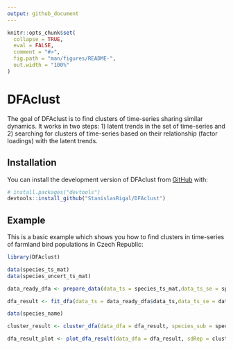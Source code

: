 ```yaml
---
output: github_document
---
```


<!-- README.md is generated from README.Rmd. Please edit that file -->

```r
knitr::opts_chunk$set(
  collapse = TRUE,
  eval = FALSE,
  comment = "#>",
  fig.path = "man/figures/README-",
  out.width = "100%"
)
```

# DFAclust

<!-- badges: start -->
<!-- badges: end -->

The goal of DFAclust is to find clusters of time-series sharing similar dynamics. It works in two steps: 1) latent trends in the set of time-series and 2) searching for clusters of time-series based on their relationship (factor loadings) with the latent trends.

## Installation

You can install the development version of DFAclust from [GitHub](https://github.com/) with:

``` r
# install.packages("devtools")
devtools::install_github("StanislasRigal/DFAclust")
```

## Example

This is a basic example which shows you how to find clusters in time-series of farmland bird populations in Czech Republic:

```r
library(DFAclust)

data(species_ts_mat)
data(species_uncert_ts_mat)

data_ready_dfa <- prepare_data(data_ts = species_ts_mat,data_ts_se = species_uncert_ts_mat, se_log = TRUE, perc_replace = 0.01)

dfa_result <- fit_dfa(data_ts = data_ready_dfa$data_ts,data_ts_se = data_ready_dfa$data_ts_se, min_year = data_ready_dfa$min_year, max_year = data_ready_dfa$max_year, species_name_ordre = data_ready_dfa$species_name_ordre, species_sub = species_name, nfac = 0, mintrend = 1, maxtrend = 5, AIC = TRUE, center_option = 1, silent = TRUE, control = list())

data(species_name)

cluster_result <- cluster_dfa(data_dfa = dfa_result, species_sub = species_name, nboot = 500)

dfa_result_plot <- plot_dfa_result(data_dfa = dfa_result, sdRep = cluster_result$sdRep, species_sub = species_name, group_dfa = cluster_result$group_dfa, min_year = data_ready_dfa$min_year, species_name_ordre = data_ready_dfa$species_name_ordre)

```

